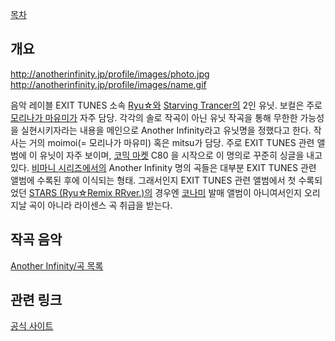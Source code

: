 [[목차]]
== 개요 ==
http://anotherinfinity.jp/profile/images/photo.jpg
http://anotherinfinity.jp/profile/images/name.gif

음악 레이블 EXIT TUNES 소속 [[Ryu☆]]와 [[Starving Trancer]]의 2인 유닛. 보컬은 주로 [[모리나가 마유미]]가 자주 담당. 각각의 솔로 작곡이 아닌 유닛 작곡을 통해 무한한 가능성을 실현시키자라는 내용을 메인으로 Another Infinity라고 유닛명을 정했다고 한다. 작사는 거의 moimoi(= 모리나가 마유미) 혹은 mitsu가 담당. 주로 EXIT TUNES 관련 앨범에 이 유닛이 자주 보이며, [[코믹 마켓]] C80 을 시작으로 이 명의로 꾸준히 싱글을 내고 있다. [[비마니 시리즈]]에서의 Another Infinity 명의 곡들은 대부분 EXIT TUNES 관련 앨범에 수록된 후에 이식되는 형태. 그래서인지 EXIT TUNES 관련 앨범에서 첫 수록되었던 [[STARS (Ryu☆Remix RRver.)]]의 경우엔 [[코나미]] 발매 앨범이 아니여서인지 오리지날 곡이 아니라 라이센스 곡 취급을 받는다.
== 작곡 음악 ==
[[Another Infinity/곡 목록]]

== 관련 링크 ==
[http://anotherinfinity.jp/ 공식 사이트]
